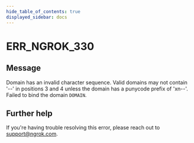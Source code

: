```yaml
---
hide_table_of_contents: true
displayed_sidebar: docs
---
```



# ERR_NGROK_330

## Message

Domain has an invalid character sequence. Valid domains may not contain '--' in positions 3 and 4 unless the domain has a punycode prefix of 'xn--'. Failed to bind the domain `DOMAIN`.

<ErrorDetails error="err_ngrok_330" />

## Further help

If you're having trouble resolving this error, please reach out to [support@ngrok.com](mailto:support@ngrok.com?subject=Help%20with%20ERR_NGROK_330).
